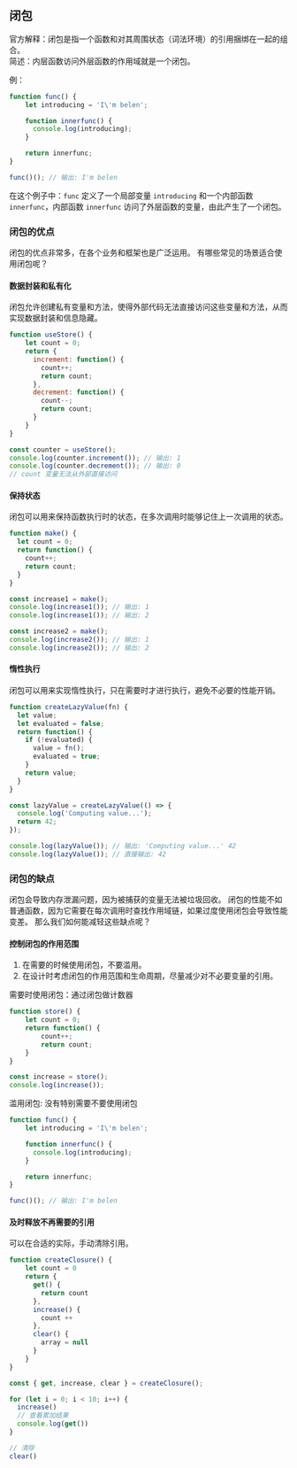 ## 闭包

官方解释：闭包是指一个函数和对其周围状态（词法环境）的引用捆绑在一起的组合。<br/>
简述：内层函数访问外层函数的作用域就是一个闭包。

例：
```js
function func() {
    let introducing = 'I\'m belen';

    function innerfunc() {
      console.log(introducing);
    }

    return innerfunc;
}

func()(); // 输出: I'm belen
```

在这个例子中：`func` 定义了一个局部变量 `introducing` 和一个内部函数 `innerfunc`，内部函数 `innerfunc` 访问了外层函数的变量，由此产生了一个闭包。

### 闭包的优点

闭包的优点非常多，在各个业务和框架也是广泛运用。
有哪些常见的场景适合使用闭包呢？

#### 数据封装和私有化

闭包允许创建私有变量和方法，使得外部代码无法直接访问这些变量和方法，从而实现数据封装和信息隐藏。

```js
function useStore() {
    let count = 0;
    return {
      increment: function() {
        count++;
        return count;
      },
      decrement: function() {
        count--;
        return count;
      }
    }
}

const counter = useStore();
console.log(counter.increment()); // 输出: 1
console.log(counter.decrement()); // 输出: 0
// count 变量无法从外部直接访问
```

#### 保持状态

闭包可以用来保持函数执行时的状态，在多次调用时能够记住上一次调用的状态。

```js
function make() {
  let count = 0;
  return function() {
    count++;
    return count;
  }
}

const increase1 = make();
console.log(increase1()); // 输出: 1
console.log(increase1()); // 输出: 2

const increase2 = make();
console.log(increase2()); // 输出: 1
console.log(increase2()); // 输出: 2
```

#### 惰性执行

闭包可以用来实现惰性执行，只在需要时才进行执行，避免不必要的性能开销。

```js
function createLazyValue(fn) {
  let value;
  let evaluated = false;
  return function() {
    if (!evaluated) {
      value = fn();
      evaluated = true;
    }
    return value;
  }
}

const lazyValue = createLazyValue(() => {
  console.log('Computing value...');
  return 42;
});

console.log(lazyValue()); // 输出: 'Computing value...' 42
console.log(lazyValue()); // 直接输出: 42
```

### 闭包的缺点

闭包会导致内存泄漏问题，因为被捕获的变量无法被垃圾回收。
闭包的性能不如普通函数，因为它需要在每次调用时查找作用域链，如果过度使用闭包会导致性能变差。
那么我们如何能减轻这些缺点呢？

#### 控制闭包的作用范围

1. 在需要的时候使用闭包，不要滥用。
2. 在设计时考虑闭包的作用范围和生命周期，尽量减少对不必要变量的引用。

需要时使用闭包：通过闭包做计数器
```js
function store() {
    let count = 0;
    return function() {
        count++;
        return count;
    }
}

const increase = store();
console.log(increase());
```

滥用闭包: 没有特别需要不要使用闭包
```js
function func() {
    let introducing = 'I\'m belen';

    function innerfunc() {
      console.log(introducing);
    }

    return innerfunc;
}

func()(); // 输出: I'm belen
```

#### 及时释放不再需要的引用

可以在合适的实际，手动清除引用。

```js
function createClosure() {
    let count = 0
    return {
      get() {
        return count
      },
      increase() {
        count ++
      },
      clear() {
        array = null
      }
    }
}

const { get, increase, clear } = createClosure();

for (let i = 0; i < 10; i++) {
  increase()
  // 查看累加结果
  console.log(get())
}

// 清除
clear()
```